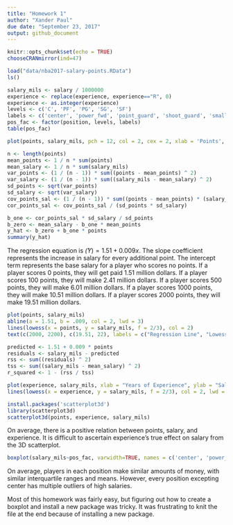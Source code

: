 ```yaml
---
title: "Homework 1"
author: "Xander Paul"
due date: "September 23, 2017"
output: github_document
---
```


```r
knitr::opts_chunk$set(echo = TRUE)
chooseCRANmirror(ind=47)
```

```r
load("data/nba2017-salary-points.RData")
ls()
```

```r
salary_mils <- salary / 1000000
experience <- replace(experience, experience=="R", 0)
experience <- as.integer(experience)
levels <- c('C', 'PF', 'PG', 'SG', 'SF')
labels <- c('center', 'power_fwd', 'point_guard', 'shoot_guard', 'small_fwd')
pos_fac <- factor(position, levels, labels)
table(pos_fac)
```
```r
plot(points, salary_mils, pch = 12, col = 2, cex = 2, xlab = 'Points', ylab = 'Salary in millions', main = 'Scatterplot of Points and Salary')
```
```r
n <- length(points)
mean_points <- 1 / n * sum(points)
mean_salary <- 1 / n * sum(salary_mils)
var_points <- (1 / (n - 1)) * sum((points - mean_points) ^ 2)
var_salary <- (1 / (n - 1)) * sum((salary_mils - mean_salary) ^ 2)
sd_points <- sqrt(var_points)
sd_salary <- sqrt(var_salary)
cov_points_sal <- (1 / (n - 1)) * sum((points - mean_points) * (salary_mils - mean_salary))
cor_points_sal <- cov_points_sal / (sd_points * sd_salary)
```

```r
b_one <- cor_points_sal * sd_salary / sd_points
b_zero <- mean_salary - b_one * mean_points
y_hat <- b_zero + b_one * points
summary(y_hat)
```
The regression equation is $\hat(Y) = 1.51 + 0.009x$.
The slope coefficient represents the increase in salary for every additional point.
The intercept term represents the base salary for a player who scores no points.
If a player scores 0 points, they will get paid 1.51 million dollars. If a player scores 100 points, they will make 2.41 million dollars. If a player scores 500 points, they will make 6.01 million dollars. If a player scores 1000 points, they will make 10.51 million dollars. If a player scores 2000 points, they will make 19.51 million dollars.

```r
plot(points, salary_mils)
abline(a = 1.51, b = .009, col = 2, lwd = 3)
lines(lowess(x = points, y = salary_mils, f = 2/3), col = 2)
text(c(2000, 2200), c(19.51, 22), labels = c("Regression Line", "Lowess"), pos = c(1, 3))
```
```r
predicted <- 1.51 + 0.009 * points
residuals <- salary_mils - predicted
rss <- sum((residuals) ^ 2)
tss <- sum((salary_mils - mean_salary) ^ 2)
r_squared <- 1 - (rss / tss)
```

```r
plot(experience, salary_mils, xlab = "Years of Experience", ylab = "Salary in Millions")
lines(lowess(x = experience, y = salary_mils, f = 2/3), col = 2, lwd = 3)
```

```r
install.packages('scatterplot3d')
library(scatterplot3d)
scatterplot3d(points, experience, salary_mils)
```
On average, there is a positive relation between points, salary, and experience. It is difficult to ascertain experience's true effect on salary from the 3D scatterplot.  
```r
boxplot(salary_mils~pos_fac, varwidth=TRUE, names = c('center', 'power_fwd', 'point_guard', 'shoot_guard', 'small_fwd'), xlab = 'Position', ylab = 'Salary in millions', cex.axis = .7)
```


On average, players in each position make similar amounts of money, with similar interquartile ranges and means. However, every position excepting center has multiple outliers of high salaries.


Most of this homework was fairly easy, but figuring out how to create a boxplot and install a new package was tricky. It was frustrating to knit the file at the end because of installing a new package. 
